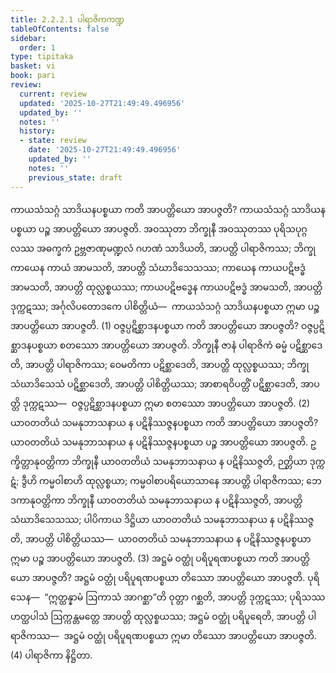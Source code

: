 ```yaml
---
title: 2.2.2.1 ပါရာဇိကကဏ္ဍ
tableOfContents: false
sidebar:
  order: 1
type: tipitaka
basket: vi
book: pari
review:
  current: review
  updated: '2025-10-27T21:49:49.496956'
  updated_by: ''
  notes: ''
  history:
  - state: review
    date: '2025-10-27T21:49:49.496956'
    updated_by: ''
    notes: ''
    previous_state: draft
---
```



<ReviewStatus review={frontmatter.review} showDetails={true} />

<HypothesisAnnotation frontmatter={frontmatter} />

<DynamicBreadcrumb />

<Division number="249" book="pari" e="ch" v="5" p="150">

<Paragraph number="1036" book="pari">
ကာယသံသဂ္ဂံ သာဒိယနပစ္စယာ ကတိ အာပတ္တိယော အာပဇ္ဇတိ? ကာယသံသဂ္ဂံ သာဒိယနပစ္စယာ ပဉ္စ အာပတ္တိယော အာပဇ္ဇတိ. အဝဿုတာ ဘိက္ခုနီ အဝဿုတဿ ပုရိသပုဂ္ဂလဿ အဓက္ခကံ ဥဗ္ဘဇာဏုမဏ္ဍလံ ဂဟဏံ သာဒိယတိ, အာပတ္တိ ပါရာဇိကဿ; ဘိက္ခု ကာယေန ကာယံ အာမသတိ, အာပတ္တိ သံဃာဒိသေသဿ; ကာယေန ကာယပဋိဗဒ္ဓံ အာမသတိ, အာပတ္တိ ထုလ္လစ္စယဿ; ကာယပဋိဗဒ္ဓေန ကာယပဋိဗဒ္ဓံ အာမသတိ, အာပတ္တိ ဒုက္ကဋဿ; အင်္ဂုလိပတောဒကေ ပါစိတ္တိယံ—  ကာယသံသဂ္ဂံ သာဒိယနပစ္စယာ ဣမာ ပဉ္စ အာပတ္တိယော အာပဇ္ဇတိ. (1)
</Paragraph>

<Paragraph number="1037" book="pari">
ဝဇ္ဇပ္ပဋိစ္ဆာဒနပစ္စယာ ကတိ အာပတ္တိယော အာပဇ္ဇတိ? ဝဇ္ဇပ္ပဋိစ္ဆာဒနပစ္စယာ စတဿော အာပတ္တိယော အာပဇ္ဇတိ. ဘိက္ခုနီ ဇာနံ ပါရာဇိကံ ဓမ္မံ ပဋိစ္ဆာဒေတိ, အာပတ္တိ ပါရာဇိကဿ; ဝေမတိကာ ပဋိစ္ဆာဒေတိ, အာပတ္တိ ထုလ္လစ္စယဿ; ဘိက္ခု သံဃာဒိသေသံ ပဋိစ္ဆာဒေတိ, အာပတ္တိ ပါစိတ္တိယဿ; အာစာရဝိပတ္တိံ ပဋိစ္ဆာဒေတိ, အာပတ္တိ ဒုက္ကဋဿ—  ဝဇ္ဇပ္ပဋိစ္ဆာဒနပစ္စယာ ဣမာ စတဿော အာပတ္တိယော အာပဇ္ဇတိ. (2)
</Paragraph>

<Paragraph number="1038" book="pari">
ယာဝတတိယံ သမနုဘာသနာယ န ပဋိနိဿဇ္ဇနပစ္စယာ ကတိ အာပတ္တိယော အာပဇ္ဇတိ? ယာဝတတိယံ သမနုဘာသနာယ န ပဋိနိဿဇ္ဇနပစ္စယာ ပဉ္စ အာပတ္တိယော အာပဇ္ဇတိ. ဥက္ခိတ္တာနုဝတ္တိကာ ဘိက္ခုနီ ယာဝတတိယံ သမနုဘာသနာယ န ပဋိနိဿဇ္ဇတိ, ဉတ္တိယာ ဒုက္ကဋံ; ဒွီဟိ ကမ္မဝါစာဟိ ထုလ္လစ္စယာ; ကမ္မဝါစာပရိယောသာနေ အာပတ္တိ ပါရာဇိကဿ; ဘေဒကာနုဝတ္တိကာ ဘိက္ခုနီ ယာဝတတိယံ သမနုဘာသနာယ န ပဋိနိဿဇ္ဇတိ, အာပတ္တိ သံဃာဒိသေသဿ; ပါပိကာယ ဒိဋ္ဌိယာ ယာဝတတိယံ သမနုဘာသနာယ န ပဋိနိဿဇ္ဇတိ, အာပတ္တိ ပါစိတ္တိယဿ—  ယာဝတတိယံ သမနုဘာသနာယ န ပဋိနိဿဇ္ဇနပစ္စယာ ဣမာ ပဉ္စ အာပတ္တိယော အာပဇ္ဇတိ. (3)
</Paragraph>

<Paragraph number="1039" book="pari">
အဋ္ဌမံ ဝတ္ထုံ ပရိပူရဏပစ္စယာ ကတိ အာပတ္တိယော အာပဇ္ဇတိ? အဋ္ဌမံ ဝတ္ထုံ ပရိပူရဏပစ္စယာ တိဿော အာပတ္တိယော အာပဇ္ဇတိ. ပုရိသေန—  “ဣတ္ထန္နာမံ ဩကာသံ အာဂစ္ဆာ”တိ ဝုတ္တာ ဂစ္ဆတိ, အာပတ္တိ ဒုက္ကဋဿ; ပုရိသဿ ဟတ္ထပါသံ ဩက္ကန္တမတ္တေ အာပတ္တိ ထုလ္လစ္စယဿ; အဋ္ဌမံ ဝတ္ထုံ ပရိပူရေတိ, အာပတ္တိ ပါရာဇိကဿ—  အဋ္ဌမံ ဝတ္ထုံ ပရိပူရဏပစ္စယာ ဣမာ တိဿော အာပတ္တိယော အာပဇ္ဇတိ. (4)

</Paragraph>
</Division>

<Paragraph number="1040" type="center" book="pari">
ပါရာဇိကာ နိဋ္ဌိတာ.
</Paragraph>